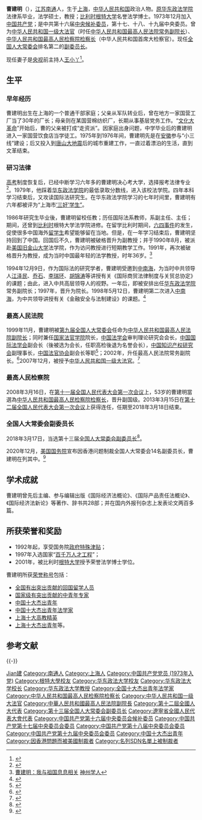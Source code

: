 {{Infobox Officeholder
|name= 曹建明
|image =Cao Jianming.jpg
|imagesize= 200px
|smallimage= 
|caption= 
|office= {{PRC}}第十三届[[全国人民代表大会常务委员会副委员长|全国人民代表大会常务委员会副委员长]]（排名第二）
|alongside= [[王晨_(政治人物)|王晨]]、[[张春贤|张春贤]]、[[沈跃跃|沈跃跃]]、[[吉炳轩|吉炳轩]]、[[艾力更·依明巴海|艾力更·依明巴海]]、[[万鄂湘|万鄂湘]]、[[陈竺|陈竺]]、[[王东明_(1956年)|王东明]]、[[白玛赤林|白玛赤林]]、[[丁仲礼|丁仲礼]]、[[郝明金|郝明金]]、[[蔡达峰|蔡达峰]]、[[武维华|武维华]]
|term_start = 2018年3月17日
|term_end= 
|1blankname = [[全国人大常委会委员长|委员长]]
|1namedata= [[栗戰書|栗戰書]]
|2blankname = [[全国人大常委会秘书长|秘书长]]
|2namedata= [[杨振武|杨振武]]
|predecessor= 
|successor= 
|term1= [[第十一届全国人民代表大会|第十一届全国人民代表大会]]<br />[[第十二届全国人民代表大会|第十二届全国人民代表大会]]
|office1= {{中华人民共和国国徽}} [[中华人民共和国最高人民检察院检察长|中华人民共和国最高人民检察院检察长]]
|term_start1= 2008年3月16日
|term_end1 = 2018年3月18日
|predecessor1 = [[贾春旺|贾春旺]]
|successor1= [[张军_(1956年)|张軍]]
|term2 = [[第十届全国人民代表大会|第十届全国人民代表大会]]
|office2= {{Flagicon|PRC}} [[中华人民共和国最高人民法院副院长|中华人民共和国最高人民法院常务副院长]]
|term_start2 = 2003年3月
|term_end2= 2008年3月
|predecessor2= [[祝铭山|祝铭山]]
|successor2= [[沈德咏|沈德咏]]
|term3 = [[中国共产党第十七届中央委员会|中国共产党第十七届中央委员会]]<br />[[中国共产党第十八届中央委员会|中国共产党第十八届中央委员会]]
|office3= [[中国共产党中央委员会|中国共产党中央委员会]]委员
|general_secretary3= [[胡锦涛|胡锦涛]]{{to}}[[习近平|习近平]]
|term_start3 = 2007年11月
|term_end3= 2017年
|birth_date= {{bda|1955|9|24}}
|birth_place = {{PRC}}[[上海市|上海市]]
|death_date= 
|death_place = 
|nationality = {{PRC}}
|spouse= [[王小丫|王小丫]]
|party = {{CPC}}
|children = 
|residence= [[北京市|北京市]]
|alma_mater= [[华东政法学院|华东政法学院]]
|occupation= [[法学家|法学家]]、[[教师|教师]]、[[官僚|官僚]]
|profession= [[国际法|国际法]]（[[商法|商法]]）
|signature= 
|website= [http://news.xinhuanet.com/ziliao/2002-02/28/content_295052.htm 曹建明简历]
}}

'''曹建明'''（{{bd|1955年|9月24日|catIdx=C曹}}），[[江苏省|江苏]][[南通市|南通]]人，生于[[上海|上海]]，[[中华人民共和国|中华人民共和国]]政治人物。[[华东政法大学|原华东政法学院]]法律系毕业，法学硕士，教授；[[比利时|比利时]][[根特大学|根特大学]]名誉法学博士。1973年12月加入[[中国共产党|中国共产党]]；是中共第十六届[[中国共产党中央委员会候补委员|中央候补委员]]，第十七、十八、十九届中央委员。曾为[[中华人民共和国大法官|中华人民共和国一级大法官]]（时任[[中华人民共和国最高人民法院副院长|中华人民共和国最高人民法院常务副院长]]）、[[中华人民共和国最高人民检察院检察长|中华人民共和国最高人民检察院检察长]]（中华人民共和国首席大检察官）。现任[[全国人大常委会|全国人大常委会]]排名第二的[[全国人大常委会副委员长|副委员长]]。

现任妻子是[[中国中央电视台|央视]]前主持人[[王小丫|王小丫]]<ref>{{Cite web |url=http://wenhua.youth.cn/kt/201208/t20120813_2352657_19.htm |title=44岁王小丫有两次婚姻仍未孕内幕 曾与潘虹争夫 |accessdate=2013-09-05 |archive-date=2013-09-10 |archive-url=https://web.archive.org/web/20130910122026/http://wenhua.youth.cn/kt/201208/t20120813_2352657_19.htm |dead-url=yes }}</ref>。

== 生平 ==
=== 早年经历 ===
曹建明出生在上海的一个普通干部家庭；父亲从军队转业后，曾在地方一家国营工厂当了30年的厂长；母亲则在某国营棉纺织厂，长期从事基层党务工作。“[[文化大革命|文化大革命]]”开始后，曹的父亲被打成“走资派”。因家庭出身问题，中学毕业后的曹建明进入一家国营饮食店当学徒工。1975年到1976年间，曹建明先是在[[安徽|安徽]]参与“小三线”建设；后又投入到[[唐山大地震|唐山大地震]]后的城市重建工作，一直过着漂泊的生活，直到文革结束。

=== 研习法律 ===
[[普通高等学校招生全国统一考试|高考]]制度恢复后，已经中断学习六年多的曹建明决心考大学，选择报考法律专业<ref>{{cite news |author=邢世伟 |title=曹建明 参加代表审议希望多提批评 |url=http://epaper.bjnews.com.cn/html/2013-03/16/content_418102.htm?div=-1 |accessdate=2020-08-02 |work=新京报 |date=2013-03-16 |archive-date=2019-06-15 |archive-url=https://web.archive.org/web/20190615041733/http://epaper.bjnews.com.cn/html/2013-03/16/content_418102.htm?div=-1 |dead-url=no }}</ref>。1979年，他踩着[[华东政法学院|华东政法学院]]的最低录取分数线，进入该校法学院。四年本科学习结束后，又攻读国际法研究生。在华东政法学院学习的七年时间里，曹建明有六年都被评为“上海市[[三好学生|‘三好’学生”]]。

1986年研究生毕业後，曹建明留校任教；历任国际法系教师，系副主任、主任；期间，还曾到[[比利时|比利时]]根特大学法学院进修。在留学比利时期间，[[六四事件|六四事件]]的发生，促使很多中国海外[[留学生|留学生]]希望能够留在当地。但是，在一年学习结束后，曹建明坚持回到了中国。回国后不久，曹建明被破格晋升为副教授；并于1990年8月，被派赴[[美国|美国]][[旧金山大学|旧金山大学]]法学院，作为访问教授进行短期教学工作。1991年，再次被破格晋升为教授，成为当时中国最年轻的法学教授，时年36岁。<ref>[http://211.151.90.1/newchisa/web/5/2004-04-07/news_30703.asp 曹建明：我与祖国息息相关] {{Wayback|url=http://211.151.90.1/newchisa/web/5/2004-04-07/news_30703.asp |date=20080321022124 }} [[神州学人|神州学人]]</ref> 

1994年12月9日，作为国际法的研究学者，曹建明受邀到[[中南海|中南海]]，为当时中共领导人[[江泽民|江泽民]]、[[乔石|乔石]]、[[李瑞环|李瑞环]]、[[胡锦涛|胡锦涛]]等讲授有关《国际商贸法律制度与关贸总协定》的课题；由此，进入中共高层领导人的视野。一年后，即被安排出任[[华东政法学院|华东政法学院]]常务副院长；1997年，晋升为院长。1998年5月12日，曹建明第二次进入[[中南海|中南海]]，为中共领导讲授有关《金融安全与法制建设》的课题。<ref>{{Cite web|title=曹建明--法律学人|url=http://www.law-lib.com/fxj/fxj.asp?id=763|accessdate=2020-07-23|archiveurl=https://web.archive.org/web/20080207065818/http://www.law-lib.com/fxj/fxj.asp?id=763|archivedate=2008-02-07|dead-url=yes}}</ref>

=== 最高人民法院 ===
1999年11月，曹建明被[[第九届全国人大常委会|第九届全国人大常委会]]任命为[[中华人民共和国最高人民法院副院长|中华人民共和国最高人民法院副院长]]；同时兼任[[国家法官学院|国家法官学院]]院长，[[中国法学会|中国法学会]]审判理论研究会会长，[[中国国际法学会|中国国际法学会]]副会长（後被选为会长，任职高检後退为名誉会长），[[中国知识产权研究会|中国知识产权研究会]]副理事长，[[中国法官协会|中国法官协会]]副会长等职<ref>{{Cite web|title=曹建明简历|url=http://www.xinhuanet.com/2018-03/17/c_1122552084.htm|accessdate=2020-07-23|date=2018-03-17|publisher=新华网|archive-date=2020-07-13|archive-url=https://web.archive.org/web/20200713223108/http://www.xinhuanet.com/2018-03/17/c_1122552084.htm|dead-url=no}}</ref>；2002年，升任最高人民法院常务副院长。<ref>{{Cite news |url=http://www.xinhuanet.com//2013lh/2013-03/15/c_115044580.htm |title=两会授权发布:最高人民检察院检察长简历 - 2013两会 - 新华网 |accessdate=2021-11-23 |archive-date=2021-11-23 |archive-url=https://web.archive.org/web/20211123011159/http://www.xinhuanet.com//2013lh/2013-03/15/c_115044580.htm |dead-url=no }}</ref>2007年12月，被授予[[中华人民共和国一级大法官|中华人民共和国一级大法官]]。<ref>{{Cite news |url=https://www.gmw.cn/01gmrb/2007-12/25/content_715073.htm |title=最高法院为26名大法官颁发证书 |work=光明日报_光明网 |accessdate=2021-11-23 |archive-date=2021-11-23 |archive-url=https://web.archive.org/web/20211123090750/https://www.gmw.cn/01gmrb/2007-12/25/content_715073.htm |dead-url=no }}</ref>

=== 最高人民检察院 ===
2008年3月16日，在[[第十一届全国人民代表大会#第一次会议|第十一届全国人民代表大会第一次会议]]上，53岁的曹建明當選為[[中华人民共和国最高人民检察院检察长|中华人民共和国最高人民检察院检察长]]，晋升副国级。2013年3月15日在[[第十二届全国人民代表大会#第一次会议|第十二届全国人民代表大会第一次会议]]上获得连任，任期至2018年3月18日结束。

=== 全国人大常委会副委员长 ===
2018年3月17日，当选第十三届[[全国人民代表大会常务委员会副委员长|全国人大常委会副委员长]]<ref>{{cite web|title=十三届全国人大一次会议选举产生全国人大常委会副委员长、秘书长|url=http://www.xinhuanet.com/2018-03/17/c_1122550486.htm|accessdate=2018-03-17|publisher=新华网|archive-date=2018-03-17|archive-url=https://web.archive.org/web/20180317164932/http://www.xinhuanet.com/2018-03/17/c_1122550486.htm|dead-url=no}}</ref>。

2020年12月，[[美国国务院|美国国务院]]宣布因香港问题制裁全国人大常委会14名副委员长，曹建明在列其中。<ref>{{cite news |title=美国宣布对十四名中共全国人大副委员长实施新一轮制裁 |url=https://www.voachinese.com/a/us-sanctions-chinese-officials-20201208/5690490.html |accessdate=2020-12-07 |agency=美国之音 |date=2020-12-08 |archive-date=2020-12-08 |archive-url=https://web.archive.org/web/20201208075513/https://www.voachinese.com/a/us-sanctions-chinese-officials-20201208/5690490.html |dead-url=no }}</ref>

== 学术成就 ==
曹建明曾先后主编、参与编辑出版《国际经济法概论》、《国际产品责任法概论》、《国际经济法新论》等著作、辞书共28部；并在国内外报刊杂志上发表论文两百多篇。

== 所获荣誉和奖励 ==
* 1992年起，享受国务院[[政府特殊津贴|政府特殊津贴]]；
* 1997年入选国家“[[百千万人才工程|百千万人才工程]]”；
* 2001年，被比利时[[根特大学|根特大学]]授予荣誉法学博士学位。

曹建明所获[[荣誉称号|荣誉称号]]包括：
* [[全国有出突出贡献的回国留学人员|全国有出突出贡献的回国留学人员]]
* [[国家级有突出贡献的中青年专家|国家级有突出贡献的中青年专家]]
* [[中国十大杰出青年|中国十大杰出青年]]
* [[中国十大杰出青年法学家|中国十大杰出青年法学家]]
* [[上海十大高教精英|上海十大高教精英]]
* [[上海十大杰出青年|上海十大杰出青年]]等。

== 参考文献 ==
{{Reflist|2}}

{{-}}
{{start box}}
{{s-legal|prc-proc}}
{{s-before|[[贾春旺|贾春旺]]}}
{{s-title|[[中华人民共和国最高人民检察院检察长|中华人民共和国最高人民检察院检察长]]<br />[[中华人民共和国首席大检察官|中华人民共和国首席大检察官]]|2008年3月－2018年3月}}
{{s-after|[[张军_(1956年)|张軍]]}}
{{s-legal|prc-cour}}
{{s-before|[[祝铭山|祝铭山]]}}
{{s-title|[[中华人民共和国最高人民法院|中华人民共和国最高人民法院]]常务[[中华人民共和国最高人民法院|副院长]]<br />[[中华人民共和国大法官|中华人民共和国一级大法官]]|2002年8月－2008年4月}}
{{s-after|[[沈德咏|沈德咏]]}}
{{end box}}

{{党和国家领导人}}
{{全国人大常委会副委员长}}
{{中华人民共和国最高人民检察院检察长}}

{{Authority control}}
{{DEFAULTSORT:Cao曹}}
[[Category:曹姓|Jian建]]
[[Category:南通人|Category:南通人]]
[[Category:上海人|Category:上海人]]
[[Category:中国共产党党员_(1973年入党)|Category:中国共产党党员 (1973年入党)]]
[[Category:根特大學校友|Category:根特大學校友]]
[[Category:华东政法大学校友|Category:华东政法大学校友]]
[[Category:华东政法大学校长|Category:华东政法大学校长]]
[[Category:华东政法大学教授|Category:华东政法大学教授]]
[[Category:全国十大杰出青年法学家|Category:全国十大杰出青年法学家]]
[[Category:中华人民共和国最高人民检察院检察长|Category:中华人民共和国最高人民检察院检察长]]
[[Category:中华人民共和国一级大法官|Category:中华人民共和国一级大法官]]
[[Category:中華人民共和國最高人民法院副院長|Category:中華人民共和國最高人民法院副院長]]
[[Category:第十二屆全國人大代表|Category:第十二屆全國人大代表]]
[[Category:第十三届全国人大常委会副委员长|Category:第十三届全国人大常委会副委员长]]
[[Category:遼寧省全國人民代表大會代表|Category:遼寧省全國人民代表大會代表]]
[[Category:中国共产党第十六届中央委员会候补委员|Category:中国共产党第十六届中央委员会候补委员]]
[[Category:中国共产党第十七届中央委员会委员|Category:中国共产党第十七届中央委员会委员]]
[[Category:中国共产党第十八届中央委员会委员|Category:中国共产党第十八届中央委员会委员]]
[[Category:中国共产党第十九届中央委员会委员|Category:中国共产党第十九届中央委员会委员]]
[[Category:中国十大杰出青年|Category:中国十大杰出青年]]
[[Category:因香港問題而被美國制裁者|Category:因香港問題而被美國制裁者]]
[[Category:名列SDN名單上被制裁者|Category:名列SDN名單上被制裁者]]